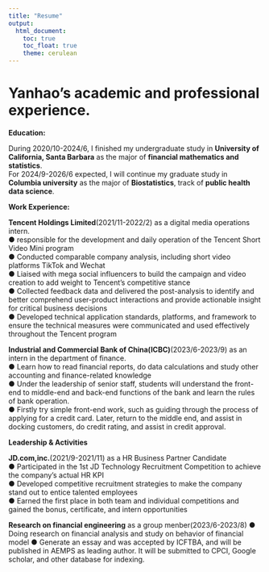 ```yaml
---
title: "Resume"
output: 
  html_document:
    toc: true
    toc_float: true
    theme: cerulean
---
```


# Yanhao's academic and professional experience.

**Education:**

During 2020/10-2024/6, I finished my undergraduate study in **University of California, Santa Barbara** as the major of **financial mathematics and statistics**. \
For 2024/9-2026/6 expected, I will continue my graduate study in **Columbia university** as the major of **Biostatistics**, track of **public health data science**.

**Work Experience:**

**Tencent Holdings Limited**(2021/11-2022/2) as a digital media operations intern. \
●	responsible for the development and daily operation of the Tencent Short Video Mini program \
●	Conducted comparable company analysis, including short video platforms TikTok and Wechat\
●	Liaised with mega social influencers to build the campaign and video creation to add weight to Tencent's competitive stance\
●	Collected feedback data and delivered the post-analysis to identify and better comprehend user-product interactions and provide actionable insight for critical business decisions\
●	Developed technical application standards, platforms, and framework to ensure the technical measures were communicated and used effectively throughout the Tencent program\

**Industrial and Commercial Bank of China(ICBC)**(2023/6-2023/9) as an intern in the department of finance.\
●	Learn how to read financial reports, do data calculations and study other accounting and finance-related knowledge\
●	Under the leadership of senior staff, students will understand the front-end to middle-end and back-end functions of the bank and learn the rules of bank operation.\
●	Firstly try simple front-end work, such as guiding through the process of applying for a credit card. Later, return to the middle end, and assist in docking customers, do credit rating, and assist in credit approval.\

**Leadership & Activities**

**JD.com,inc.**(2021/9-2021/11) as a HR Business Partner Candidate\
●	Participated in the 1st JD Technology Recruitment Competition to achieve the company’s actual HR KPI\
●	Developed competitive recruitment strategies to make the company stand out to entice talented employees\
●	Earned the first place in both team and individual competitions and gained the bonus, certificate, and intern opportunities\

**Research on financial engineering** as a group menber(2023/6-2023/8)
●	Doing research on financial analysis and study on behavior of financial model 
●	Generate an essay and was accepted by ICFTBA, and will be published in AEMPS as leading author. It will be submitted to CPCI, Google scholar, and other database for indexing.




